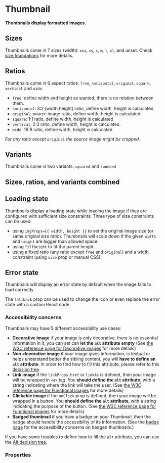 # Thumbnail

**Thumbnails display formatted images.**

## Sizes

Thumbnails come in 7 sizes (width): `xxs`, `xs`, `s`, `m`, `l`, `xl`, and unset.
Check [size foundations](/product/foundations/size) for more details.

<DemoBlock orientation="horizontal" demo="sizes" />

## Ratios

Thumbnails come in 6 aspect ratios: `free`, `horizontal`, `original`, `square`, `vertical` and `wide`.

- `free`: define width and height as wanted, there is no relation between them.
- `horizontal`: 3:2 (width:height) ratio, define width, height is calculated.
- `original`: source image ratio, define width, height is calculated.
- `square`: 1:1 ratio, define width, height is calculated.
- `vertical`: 2:3 ratio, define width, height is calculated.
- `wide`: 16:9 ratio, define width, height is calculated.

*For any ratio except `original` the source image might be cropped.*

<DemoBlock orientation="horizontal" demo="ratios" />

## Variants

Thumbnails come in two variants: `squared` and `rounded`

<DemoBlock orientation="horizontal" demo="variants" />

## Sizes, ratios, and variants combined

<DemoBlock orientation="horizontal" demo="combined" />

## Loading state

<DemoBlock orientation="horizontal" demo="loading" withThemeSwitcher />

Thumbnails display a loading state while loading the image if they are configured with sufficient size constraints.
Three type of size constraints can be used:

- using `imgProps={{ width, height }}` to set the original image size (or same original size ratio).
  Thumbnails will scale down if the given `width` and `height` are bigger than allowed space.
- using `fillHeight` to fit the parent height.
- using a fixed ratio (any ratio except `free` and `original`) and a width constraint (using `size` prop or manual CSS).

## Error state

Thumbnails will display an error state by default when the image fails to load correctly.

<DemoBlock orientation="horizontal" demo="error" withThemeSwitcher />

The `fallback` prop can be used to change the icon or even replace the error state with a custom React node.

<DemoBlock orientation="horizontal" demo="error-fallback" withThemeSwitcher />

### Accessibility concerns

Thumbnails may have 5 different accessibility use cases:
- **Decorative image** if your image is only decorative, there is no essential information in it, you can set can **let the `alt` attribute empty**
(See [the W3C reference page for Decorative images](https://www.w3.org/WAI/tutorials/images/decorative/) for more details)
- **Non-decorative image** if your image gives information, is textual or helps understand better the sibling content, you will **have to
define an `alt` attribute**.
In order to find how to fill this attribute, please refer to this [decision tree](https://www.w3.org/WAI/tutorials/images/decision-tree/).
- **Link image** if the `linkProps.href` or `linkAs` is defined, then your image will be wrapped in `<a>` tag.
You **should define the `alt` attribute**, with a string indicating where the link will take the user.
(See [the W3C reference page for Functional images](https://www.w3.org/WAI/tutorials/images/functional/) for more details)
- **Clickable image** if the `onClick` prop is defined, then your image will be wrapped in a button.
You **should define the `alt` attribute**, with a string indicating the purpose of the button.
(See [the W3C reference page for Functional images](https://www.w3.org/WAI/tutorials/images/functional/) for more details)
- **Badged thumbnail** if you have a badge on your Thumbnail, then the badge should handle the accessibility of its information.
(See the [badge page](../product/components/badge#accessibility-concerns) for the accessibility concerns on badged thumbnails.)

If you have some troubles to define how to fill the `alt` attribute, you can use the [Alt decision tree](https://www.w3.org/WAI/tutorials/images/decision-tree/).

### Properties

<PropTable component="Thumbnail" />
